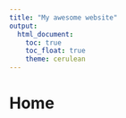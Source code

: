 ```yaml
---
title: "My awesome website"
output: 
  html_document:
    toc: true
    toc_float: true
    theme: cerulean
---
```


# Home


